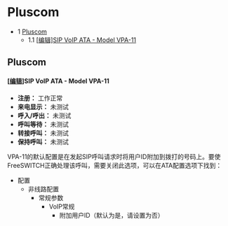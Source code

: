 # Pluscom

* 1 [Pluscom](#pluscom)
   * 1.1 [\[编辑\]SIP VoIP ATA - Model VPA-11](#pluscom)

## Pluscom

#### \[[编辑](https://wiki.freeswitch.org/index.php?title=Interop%5FList&action=edit&section=102 "编辑章节：SIP VoIP ATA - Model VPA-11")\]SIP VoIP ATA - Model VPA-11

* **注册：** 工作正常
* **来电显示：** 未测试
* **呼入/呼出：** 未测试
* **呼叫等待：** 未测试
* **转接呼叫：** 未测试
* **保持呼叫：** 未测试

VPA-11的默认配置是在发起SIP呼叫请求时将用户ID附加到拨打的号码上。要使FreeSWITCH正确处理该呼叫，需要关闭此选项，可以在ATA配置选项下找到： 

* 配置
   * 非线路配置
      * 常规参数
         * VoIP常规
            * 附加用户ID（默认为是，请设置为否）